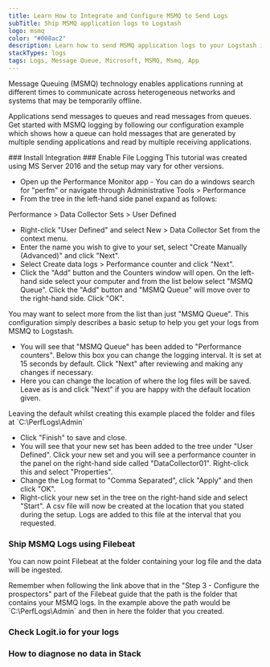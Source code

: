 ```yaml
---
title: Learn How to Integrate and Configure MSMQ to Send Logs
subTitle: Ship MSMQ application logs to Logstash
logo: msmq
color: "#008ac2"
description: Learn how to send MSMQ application logs to your Logstash instance - Ship over 100 log data types fast with Logit.io & simplify your log analysis.
stackTypes: logs
tags: Logs, Message Queue, Microsoft, MSMQ, Msmq, App
---
```


Message Queuing (MSMQ) technology enables applications running at different times 
to communicate across heterogeneous networks and systems that may be temporarily offline. 

Applications send messages to queues and read messages from queues. Get started with MSMQ 
logging by following our configuration example which shows how a queue can hold messages 
that are generated by multiple sending applications and read by multiple receiving applications.

<Steps>
  ### Install Integration
  <InstallIntegration/>
  ### Enable File Logging

  <Callout type="warning">
    This tutorial was created using MS Server 2016 and the setup may vary for other versions.
  </Callout>

  - Open up the Performance Monitor app - You can do a windows search for "perfm" or navigate through Administrative Tools > Performance
  - From the tree in the left-hand side panel expand as follows:

  Performance > Data Collector Sets > User Defined

  - Right-click "User Defined" and select New > Data Collector Set from the context menu.
  - Enter the name you wish to give to your set, select "Create Manually (Advanced)" and click "Next".
  - Select Create data logs > Performance counter and click "Next".
  - Click the "Add" button and the Counters window will open. On the left-hand side select your computer and from the list below select "MSMQ Queue". Click 
  the "Add" button and "MSMQ Queue" will move over to the right-hand side. Click "OK".

  <Callout type="info">
    You may want to select more from the list than just "MSMQ Queue". This 
    configuration simply describes a basic setup to help you get your logs from MSMQ to Logstash.
  </Callout>

  - You will see that "MSMQ Queue" has been added to "Performance counters". Below this box you can change the logging interval. It is set at 15 seconds by default. 
  Click "Next" after reviewing and making any changes if necessary.
  - Here you can change the location of where the log files will be saved. Leave as is and click "Next" if you are happy with the default location given.

  <Callout type="info">
    Leaving the default whilst creating this example placed the folder and files at `C:\PerfLogs\Admin`
  </Callout>

  - Click "Finish" to save and close.
  - You will see that your new set has been added to the tree under "User Defined". Click your new set and you will see a performance counter in the panel on the 
  right-hand side called "DataCollector01". Right-click this and select "Properties".
  - Change the Log format to "Comma Separated", click "Apply" and then click "OK".
  - Right-click your new set in the tree on the right-hand side and select "Start". A csv file will now be created at the location that you stated during the setup. 
  Logs are added to this file at the interval that you requested.
  
  ### Ship MSMQ Logs using Filebeat

  You can now point Filebeat at the folder containing your log file and the data will be ingested.

  <Callout type="info">
    Remember when following the link above that in the "Step 3 - Configure the prospectors" part of the Filebeat guide that the path is the folder that contains your 
    MSMQ logs. In the example above the path would be `C:\PerfLogs\Admin` and then in here the folder that you created.
  </Callout>

  ### Check Logit.io for your logs
  <LaunchStack utmMedium="logs" utmCampaign="msmqapp" source="msmq_app" />

  ### How to diagnose no data in Stack

  <DiagnoseNoData />

</Steps>